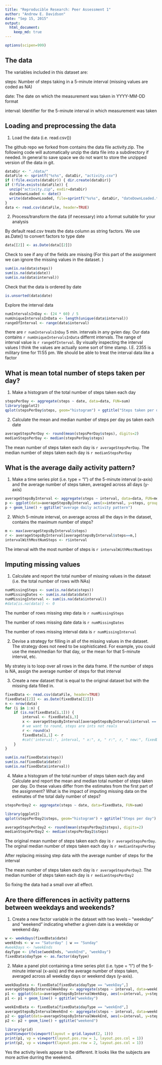 ```yaml
---
title: "Reproducible Research: Peer Assessment 1"
author: "Andrew E. Davidson"
date: "Sep 15, 2015"
output: 
  html_document:
    keep_md: true
---
```

```r
options(scipen=999)
```

## The data
The variables included in this dataset are:

steps: Number of steps taking in a 5-minute interval (missing values are coded as NA)

date: The date on which the measurement was taken in YYYY-MM-DD format

interval: Identifier for the 5-minute interval in which measurement was taken

## Loading and preprocessing the data
1. Load the data (i.e. read.csv())

The github repo we forked from contains the data file activity.zip. 
The following code will automatically unzip the data file into a subdirectory
if needed. In general to save space we do not want to store the unzipped version 
of the data in git.


```r
dataDir <- "./data/"
dataFile <- sprintf("%s%s", dataDir, "activity.csv")
if (!file.exists(dataDir)) { dir.create(dataDir)}
if (!file.exists(dataFile)) {
  unzip("activity.zip", exdir=dataDir)
  dateDownLoaded <- date()
  write(dateDownLoaded, file=sprintf("%s%s", dataDir, "dateDownLoaded.txt"))
}
data <- read.csv(dataFile, header=TRUE)
```

2. Process/transform the data (if necessary) into a format suitable for your analysis

By default read.csv treats the data column as string
factors. We use as.Date() to convert factors to type date
```r
data[[2]] <- as.Date(data[[2]])
```

Check to see if any of the fields are missing (For this part of the assignment we can ignore the missing values in the dataset.
)
```r
sum(is.na(data$steps))
sum(is.na(data$date))
sum(is.na(data$interval))
```

Check that the data is ordered by date
```r
is.unsorted(data$date)
```

Explore the interval data
```r
numIntervalsInDay <- (24 * 60) / 5
numUniqueIntervalsInData <- length(unique(data$interval))
rangeOfInterval <- range(data$interval)
```
there are `r numIntervalsInDay` 5 min. intervals in any gvien day. Our data
contains `r numUniqueIntervalsInData` differnt intervals. The range of interval
value is `r rangeOfInterval`. By visually inspecting the interval values I think
the values are actually some sort of time stamp. I.E. 2355 is military time for 
11:55 pm. We should be able to treat the interval data like a factor

## What is mean total number of steps taken per day?

1. Make a histogram of the total number of steps taken each day
```r
stepsPerDay <- aggregate(steps ~ date, data=data, FUN=sum)
library(ggplot2)
qplot(stepsPerDay$steps, geom="histogram") + ggtitle("Steps taken per day")
```

2. Calculate the mean and median number of steps per day ps taken each date
```r
averageStepsPerDay <- round(mean(stepsPerDay$steps), digits=2)
medianStepsPerDay <- median(stepsPerDay$steps)
```
The mean number of steps taken each day is `r averageStepsPerDay`.
The median number of steps taken each day is `r medianStepsPerDay`


## What is the average daily activity pattern?

1. Make a time series plot (i.e. type = "l") of the 5-minute interval (x-axis) and the average number of steps taken, averaged across all days (y-axis)
```r
averageStepsByInterval <- aggregate(steps ~ interval, data=data, FUN=mean)
p <- ggplot(data=averageStepsByInterval, aes(x=interval, y=steps, group=1))
p + geom_line() + ggtitle("average daily activity pattern")
```

2. Which 5-minute interval, on average across all the days in the dataset, contains the maximum number of steps?
```r
m <- max(averageStepsByInterval$steps)
r <- averageStepsByInterval[averageStepsByInterval$steps==m,]
intervalWithMostNumSteps <- r$interval
```
The interval with the most number of steps is `r intervalWithMostNumSteps`

## Imputing missing values
1. Calculate and report the total number of missing values in the dataset (i.e. the total number of rows with NAs)
```r
numMissingSteps <- sum(is.na(data$steps))
numMissingDates <- sum(is.na(data$date))
numMissingInterval <- sum(is.na(data$interval))
#data[is.na(data)] <- 0
```
The number of rows missing step data is `r numMissingSteps`

The number of rows missing date data is `r numMissingDates`

The number of rows missing interval data is `r numMissingInterval`

2. Devise a strategy for filling in all of the missing values in the dataset. 
The strategy does not need to be sophisticated. For example, you could use the 
mean/median for that day, or the mean for that 5-minute interval, etc.

My stratey is to loop over all rows in the data frame. If the number of steps
is NA, assign the average number of steps for that interval

3. Create a new dataset that is equal to the original dataset but with the 
missing data filled in.
```r
fixedData <- read.csv(dataFile, header=TRUE)
fixedData[[2]] <- as.Date(fixedData[[2]])
n <- nrow(data)
for (i in 1:n) {
    if (is.na(fixedData[i,1])) {
        interval <- fixedData[i,3]
        x <- averageStepsByInterval[averageStepsByInterval$interval == interval,]$steps
        # we want to round, steps are ints not reals
        r <- round(x)
        fixedData[i,1] <- r
        #cat('interval:', interval, " x:", x, " r:", r, " new:", fixedData[i,1], "\n")
    }
}

sum(is.na(fixedData$steps))
sum(is.na(fixedData$date))
sum(is.na(fixedData$interval))
```

4. Make a histogram of the total number of steps taken each day and Calculate 
and report the mean and median total number of steps taken per day. Do these 
values differ from the estimates from the first part of the assignment? 
What is the impact of imputing missing data on the estimates of the total daily 
number of steps?

```r
stepsPerDay2 <- aggregate(steps ~ date, data=fixedData, FUN=sum)

library(ggplot2)
qplot(stepsPerDay2$steps, geom="histogram") + ggtitle("Steps per day")

averageStepsPerDay2 <- round(mean(stepsPerDay2$steps), digits=2)
medianStepsPerDay2 <- median(stepsPerDay2$steps)
```
The original mean number of steps taken each day is `r averageStepsPerDay`.
The orginal median number of steps taken each day is `r medianStepsPerDay`

After replacing missing step data with the average number of steps for the 
interval

The mean number of steps taken each day is `r averageStepsPerDay2`.
The median number of steps taken each day is `r medianStepsPerDay2`

So fixing the data had a small over all effect.

## Are there differences in activity patterns between weekdays and weekends?

1. Create a new factor variable in the dataset with two levels – “weekday” and 
“weekend” indicating whether a given date is a weekday or weekend day.


```r
w <- weekdays(fixedData$date) 
weekEnds <- w == "Saturday" | w == "Sunday"
#weekDays <- !weekEnds
dayType <- ifelse(weekEnds, "weekEnd", "weekDay")
fixedData$dayType <- as.factor(dayType)
```

2. Make a panel plot containing a time series plot (i.e. type = "l") of the 5-minute interval (x-axis) and the average number of steps taken, averaged across all weekday days or weekend days (y-axis).

```r
weekDayData <- fixedData[fixedData$dayType == "weekDay",]
averageStepsByIntervalWeekDay <- aggregate(steps ~ interval, data=weekDayData, FUN=mean)
p1 <- ggplot(data=averageStepsByIntervalWeekDay, aes(x=interval, y=steps, group=1)) 
p1 <- p1 + geom_line() + ggtitle("weekday")

weekEndData <- fixedData[fixedData$dayType == "weekEnd",]
averageStepsByIntervalWeekEnd <- aggregate(steps ~ interval, data=weekEndData, FUN=mean)
p2 <- ggplot(data=averageStepsByIntervalWeekEnd, aes(x=interval, y=steps, group=1))
p2 <- p2 + geom_line() + ggtitle("weekend")

library(grid)
pushViewport(viewport(layout = grid.layout(2, 1)))
print(p1, vp = viewport(layout.pos.row = 1, layout.pos.col = 1))
print(p2, vp = viewport(layout.pos.row = 2, layout.pos.col = 1))
```
Yes the activity levels appear to be different. It looks like the subjects are
more active durring the weekend.
